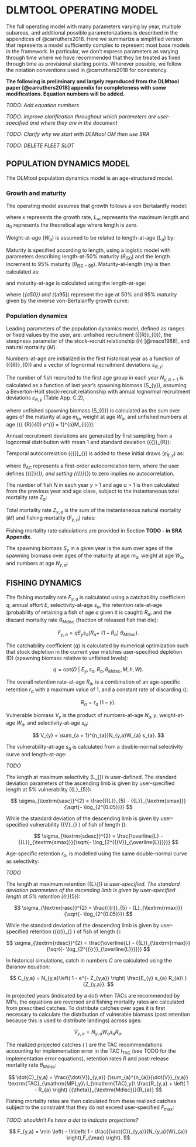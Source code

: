 # DLMTOOL OPERATING MODEL {#app:dlmtool-om}

<!-- *A summary of the important features of the DLMtool operating model* -->

<!-- *Draw on appendix of DLMtool paper but simplified to have one region* -->

<!-- *Not too many details; reference the paper* -->

The full operating model with many parameters varying by year, multiple subareas, and additional possible parameterizations is described in the appendices of @carruthers2018. Here we summarize a simplified version that represents a model sufficiently complex to represent most base models in the framework. In particular, we don't express parameters as varying through time where we have recommended that they be treated as fixed through time as provisional starting points. Wherever possible, we follow the notation conventions used in @carruthers2018 for consistency.

**The following is preliminary and largely reproduced from the DLMtool paper [@carruthers2018] appendix for completeness with some modifications. Equation numbers will be added.**

*TODO: Add equation numbers*

*TODO: improve clarification throughout which parameters are user-specified and where they are in the document*

*TODO: Clarify why we start with DLMtool OM then use SRA*

*TODO: DELETE FLEET SLOT*

## POPULATION DYNAMICS MODEL  {#sec:dlmtool-pop-dynamics}

<!-- Last historical year, the ``current'' year is denoted by $c$. -->

The DLMtool population dynamics model is an age-structured model. 

### Growth and maturity

The operating model assumes that growth follows a von Bertalanffy model:

\begin{equation}
L_{y,a} = L_{\infty}\left( 1 - \exp( - \kappa(a - a_{0} \right))
(\#eq:dlm-om-vonb)
\end{equation}

where ${\kappa}$ represents the growth rate, $L_{\infty}$ represents the maximum length and $a_0$ represents the theoretical age where length is zero.

Weight-at-age ($W_a$) is  assumed to be related to length-at-age ($L_a$) by:

\begin{equation}
W_{y,a} = \beta_{W}\ {L_{a}}^{\alpha_{W}}.
(\#eq:dlm-om-wta)
\end{equation}

Maturity is specified according to length, using a logistic model with parameters describing length-at-50% maturity ($\theta_{l50}$) and the length increment to 95% maturity ($\theta_{l50-95}$). Maturity-at-length ($m_l$) is then calculated as:

\begin{equation}
m_{l} = \frac{1}{1 + e^{{- \ln}19\left( \frac{l - \mathrm{\Delta}_{l50} \cdot L_{\infty}}{{{\theta}}_{l50-95}} \right)}},
(\#eq:dlm-om-matl)
\end{equation}

and maturity-at-age is calculated using the length-at-age:

\begin{equation}
m_{a} = \frac{1}{1 + e^{{- \ln}19\left( \frac{a - \theta_{a50}}{\theta_{a95} - \theta_{a50}} \right)}}
(\#eq:dlm-om-mata)
\end{equation}

where \(\theta_{a50}\) and \(\theta_{a95}\) represent the age at 50% and 95% maturity given by the inverse von-Bertalanffy growth curve:

\begin{equation}
\theta_{a50} = \frac{- \ln\left( 1 - \mathrm{\Delta}_{l50} \right)}{\kappa} + t_{0}
(\#eq:dlm-om-invonb)
\end{equation}

\begin{equation}
\theta_{a95} = \frac{- \ln\left( 1 - \left( \mathrm{\Delta}_{l50} + \frac{{{\theta}}_{l50\_ 95}}{L_{\infty}} \right) \right)}{\kappa} + t_{0}
(\#eq:dlm-om-theta95)
\end{equation}

### Population dynamics
Leading parameters of the population dynamics model, defined as ranges or fixed values by the user, are: unfished recruitment \({{R}}_{0}\), the steepness parameter of the stock-recruit relationship ($h$) [@mace1988], and natural mortality ($M$).

Numbers-at-age are initialized in the first historical year as a function of  \({{R}}_{0}\) and a vector of lognormal recruitment deviations $\varepsilon_{R,y}$:

\begin{equation}
N_{1,a} = {{R}}_{0}\ e^{\sum_{i = 1}^{a}M_{i}}\ \cdot \varepsilon_{R,y - a}.
(\#eq:dlm-om-numinit)
\end{equation}

The number of fish recruited to the first age group in each year $N_{y,a=1}$
is calculated as a function of last year's spawning biomass \(S_{y}\), assuming a Beverton-Holt stock-recruit relationship with annual
lognormal recruitment deviations $\varepsilon_{R,y}$ (Table App.
C.2),

\begin{equation}
N_{y + 1, a = 1} = \left( \frac{4 {h} R_{0} S_{y}} {S_{0}  \left( 1 - {h} \right) + \left( 5{h} - 1 \right) S_{y}} \right) \cdot \varepsilon_{R,y},
(\#eq:dlm-om-rec)
\end{equation}

where unfished spawning biomass \(S_{0}\) is calculated as the
sum over ages of the maturity at age $m_a$, weight at age
$W_a$, and unfished numbers at age  \({{\ {R}}_{0}\ e^{\sum_{i = 1}^{a}M_{i}}}\):

\begin{equation}
S_{0} = \sum_{a = 1}^{n_{a}}{m_{a}\ W_{a}{\ {R}}_{0}\ e^{\sum_{i = 1}^{a}M_{i}}}.
(\#eq:dlm-om-so)
\end{equation}

Annual recruitment deviations are generated by first sampling from a lognormal distribution with mean $1$ and standard deviation \({{\sigma}}_{R}\):

\begin{equation}
{\dot{\varepsilon}}_{R,y}\sim \mathrm{Lognormal}\left( 1,{{\sigma}}_{R} \right),
(\#eq:dlm-om-recdev)
\end{equation}

Temporal autocorrelation \({{\theta}}_{\textrm{AC}}\) is added to these initial draws ($\dot{\varepsilon}_{R,y}$) as:

\begin{equation}
\varepsilon_{R,y} = {{\theta}}_{\textrm{AC}}{\ \dot{\varepsilon}}_{R,y - 1} + {\ \dot{\varepsilon}}_{R,y}\sqrt{\left( 1 - {{{\theta}}_{\textrm{AC}}}^{2} \right)},
(\#eq:dlm-om-auto)
\end{equation}

where $\theta_{\mathrm{AC}}$ represents a first-order autocorrelation term, where the user defines \({{\theta}}_{\textrm{AC}}\), and setting \({{\theta}}_{\textrm{AC}}\) to zero implies no autocorrelation.

The number of fish $N$ in each year $y$ > 1  and age $a$ > 1 is then
calculated from the previous year and age class,
subject to the instantaneous total mortality rate $Z_{a}$:

\begin{equation}
N_{y + 1,a + 1} = N_{a}e^{- Z_{a}} .
(\#eq:dlm-om-muma)
\end{equation}

Total mortality rate $Z_{y,a}$ is the sum of the instantaneous natural mortality ($M$) and fishing mortality ($F_{y,a}$) rates:

\begin{equation}
Z_{y,a} = M + F_{y,a}.
(\#eq:dlm-om-z)
\end{equation}
Fishing mortality rate calculations are provided in Section **TODO - in SRA Appendix**.

The spawning biomass $S_{y}$ in a given year is the
sum over ages of the spawning biomass over ages of the maturity at age $m_a$, weight at age
$W_a$, and numbers at age $N_{y,a}$:

\begin{equation}
S_{y} = \sum_{a = 1}^{n_{a}}{m_{a}W_{a}N_{y,a}}.
(\#eq:dlm-om-sy)
\end{equation}

## FISHING DYNAMICS {#sec:dlmtool-fishing-dynamics}


The fishing mortality rate $F_{y,a}$ is calculated using a catchability coefficient $q$, annual effort $E$, selectivity-at-age $s_a$, the retention rate-at-age (probability of retaining a fish of age $a$ given it is caught) $R_a$, and the discard mortality rate $\theta_{M \textrm{disc}}$ (fraction of released fish that die):

$$
F_{y,a} = q E_y  s_{a} \left( R_{a} + \ \left( 1 - R_{a} \right)\ {\theta}_{M \textrm{disc}} \right).
$$

The catchability coefficient ($q$) is calculated by numerical optimization such that stock depletion in the current year matches user-specified depletion \(D\) (spawning biomass relative to unfished levels):

$$
q = \textrm{opt}\left( D\ \vert \ E_{y}, s_{a}, R_{a}, {\theta}_{M \textrm{disc}}, M, {h}, W \right).
$$

The overall retention rate-at-age $R_a$, is a combination of an age-specific retention $r_a$ with a maximum value of $1$, and a constant rate of discarding \(\gamma\):

$$
R_{a} = r_{a}\ (1 - \gamma).
$$

Vulnerable biomass $V_{y}$ is the product of numbers-at-age $N_a,y$, weight-at-age $W_a$, and selectivity-at-age $s_a$:

$$
V_{y} = \sum_{a = 1}^{n_{a}}N_{y,a}W_{a} s_{a}.
$$

The vulnerability-at-age $s_{a}$ is calculated from a double-normal selectivity curve and length-at-age:

*TODO*

<!-- s_{y,a} = \left\{ \begin{matrix} -->
<!-- 2^{- \ \frac{{(L_{y,a} - {\widetilde{L}}_{\textrm{smax}})}^{2}}{\sigma_{\textrm{sasc}}^{2}}} & L_{y,a} \leq {\widetilde{L}}_{\textrm{smax}} \\ -->
<!-- 2^{- \ \frac{{(L_{y,a} - {\widetilde{L}}_{\textrm{smax}})}^{2}}{\sigma_{\textrm{sdesc}}^{2}}} & L_{y,a} > {\widetilde{L}}_{\textrm{smax}} \\ -->
<!-- \end{matrix} \right -->

The length at maximum selectivity \(L_{\textrm{smax}}\) is
user-defined. The standard deviation parameters of the
ascending limb is given by user-specified length at 5%
vulnerability \({L}_{5}\):

$$
\sigma_{\textrm{sasc}}^{2} = \frac{{{L}}_{5} - {{L}}_{\textrm{smax}}}{\sqrt{- \log_{2^{0.05}}}}
$$

While the standard deviation of the descending limb is given by user-specified vulnerability \({V}_{\overline{L}} \) of fish of
length \(\overline{L}\):

$$
\sigma_{\textrm{sdesc}}^{2} = \frac{\overline{L} - {{L}}_{\textrm{smax}}}{\sqrt{- \log_{2^{{{V}}_{\overline{L}}}}}}
$$

Age-specific retention $r_a$, is modelled using the same double-normal curve as selectivity:

*TODO*
<!-- \(r_{y,a} = \left\{ \begin{matrix} -->
<!-- 2^{- \ \frac{{(L_{y,a} - {\widetilde{L}}_{\textrm{rmax}})}^{2}}{\sigma_{\textrm{rasc}}^{2}}} & L_{y,a} \leq {\widetilde{L}}_{\textrm{rmax}} \\ -->
<!-- 2^{- \ \frac{{(L_{y,a} - {\widetilde{L}}_{\textrm{rmax}})}^{2}}{\sigma_{\textrm{rdesc}}^{2}}} & L_{y,a} > {\widetilde{L}}_{\textrm{rmax}} \\ -->
<!-- \end{matrix} \right.\ \) -->


The length at maximum retention \({L}_{\textrm{rmax}}\) is
user-specified. The standard deviation parameters of the
ascending limb is given by user-specified length at 5% retention
\({r}_{5}\):

$$
\sigma_{\textrm{rasc}}^{2} = \frac{{{r}}_{5} - {L}_{\textrm{rmax}}}{\sqrt{- \log_{2^{0.05}}}}
$$

While the standard deviation of the descending limb is given by
user-specified retention \({{r}}_{\overline{L}} \) of fish of
length \(\overline{L}\):

$$
\sigma_{\textrm{rdesc}}^{2} = \frac{\overline{L} - {{L}}_{\textrm{rmax}}}{\sqrt{- \log_{2^{{{r}}_{\overline{L}}}}}}
$$

In historical simulations, catch in numbers $C$ are calculated
using the Baranov equation:

$$
C_{y,a} = N_{y,a}\left( 1 - e^{- Z_{y,a}} \right) \frac{E_{y} s_{a} R_{a}\ }{Z_{y,a}}.
$$

In projected years (indicated by a dot) when TACs are recommended by MPs, the equations are reversed and fishing mortality rates are calculated from prescribed catches. To distribute catches over ages it is first necessary to calculate the distribution of vulnerable biomass (post retention because this is used to distribute landings) across ages:

$$
{\dot{V}}_{y,a} = N_{y,a} W_{a} s_{a} R_{a}.
$$

The realized projected catches \(\dot{C}\ \) are the TAC recommendations accounting
for implementation error in the TAC $I_\textrm{TAC}$ (see TODO for the implementation error equations), retention rates $R$ and post-release mortality rate $\theta_{M{\textrm{disc}}}$:

$$
\dot{C}_{y,a} = \frac{{\dot{V}}_{y,a}} {\sum_{a}^{n_{a}}{\dot{V}}_{y,a}}
\textrm{TAC}_{\mathrm{MP},y}\ I_{\mathrm{TAC},y}\
\frac{R_{y,a} + \left( 1 - R_{a} \right)
{{\theta}}_{\textrm{Mdisc}}}{R_{a}}
$$

Fishing mortality rates are then calculated from these realized catches
subject to the constraint that they do not exceed user-specified
${F_\textrm{max}}$:

*TODO: shouldn't Fs have a dot to indicate projections?*

$$
F_{y,a} = \min \left( - \ln\left( 1 - \frac{{\dot{C}}_{y,a}}{N_{y,a}{W}_{a}} \right),F_{\max} \right).
$$
